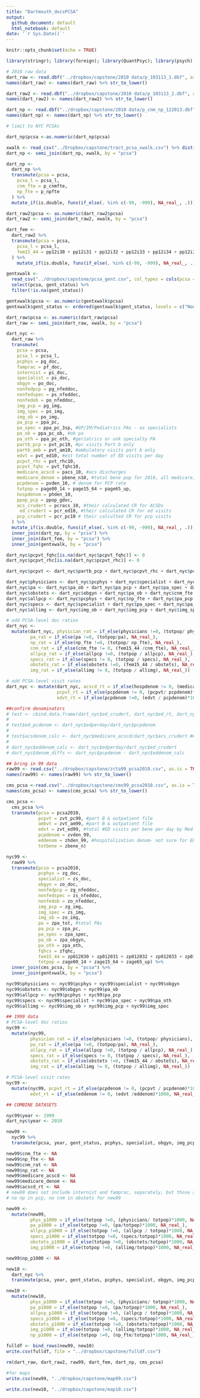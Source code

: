 ```yaml
---
title: "Dartmouth_docsPCSA"
output:
  github_document: default
  html_notebook: default
date: '`r Sys.Date()`'
---
```


```r
knitr::opts_chunk$set(echo = TRUE)
```

```r
library(stringr); library(foreign); library(QuantPsyc); library(psych); library(knitr); library(tidyverse)
```

```r
# 2010 raw data
dart_raw <- read.dbf("../dropbox/capstone/2010 data/p_103113_1.dbf", as.is = TRUE)
names(dart_raw) <- names(dart_raw) %>% str_to_lower()

dart_raw2 <- read.dbf("../dropbox/capstone/2010 data/p_103113_2.dbf", as.is = T)
names(dart_raw2) <- names(dart_raw2) %>% str_to_lower()

dart_np <- read.dbf("../dropbox/capstone/2010 data/p_cnm_np_122013.dbf", as.is = T)
names(dart_np) <- names(dart_np) %>% str_to_lower()
```


```r
# limit to NYC PCSAs

dart_np$pcsa <-as.numeric(dart_np$pcsa)

xwalk <- read_csv("../Dropbox/capstone/tract_pcsa_xwalk.csv") %>% distinct(pcsa, pcsa_name)
dart_np <- semi_join(dart_np, xwalk, by = "pcsa")

dart_np <-
  dart_np %>%
  transmute(pcsa = pcsa,
    pcsa_l = pcsa_l,
    cnm_fte = p_cnmfte, 
    np_fte = p_npfte
  ) %>%
  mutate_if(is.double, funs(if_else(. %in% c(-99, -999), NA_real_, .)))
```

```r
dart_raw2$pcsa <- as.numeric(dart_raw2$pcsa)
dart_raw2 <- semi_join(dart_raw2, xwalk, by = "pcsa")

dart_fem <-
  dart_raw2 %>%
  transmute(pcsa = pcsa,
    pcsa_l = pcsa_l,
    fem15_44 = pp12i30 + pp12i31 + pp12i32 + pp12i33 + pp12i34 + pp12i36 + pp12i37 + pp12i38
  ) %>%
    mutate_if(is.double, funs(if_else(. %in% c(-99, -999), NA_real_, .)))
```

```r
gentxwalk <- 
  read_csv("../dropbox/capstone/pcsa_gent.csv", col_types = cols(pcsa = "c")) %>% 
  select(pcsa, gent_status) %>% 
  filter(!is.na(gent_status))

gentxwalk$pcsa <- as.numeric(gentxwalk$pcsa)
gentxwalk$gent_status <- ordered(gentxwalk$gent_status, levels = c("Non-Gentrifying", "Gentrifying", "High Income"))

```

```r
dart_raw$pcsa <- as.numeric(dart_raw$pcsa)
dart_raw <- semi_join(dart_raw, xwalk, by = "pcsa")

dart_nyc <- 
  dart_raw %>% 
  transmute(
    pcsa = pcsa,
    pcsa_l = pcsa_l,
    pcphys = pg_doc,
    famprac = pf_doc, 
    internist = pi_doc,
    specialist = ps_doc,
    obgyn = po_doc,
    nonfedpcp = pg_nfeddoc,
    nonfedspec = ps_nfeddoc,
    nonfedob = po_nfeddoc,
    img_pcp = pg_img,
    img_spec = ps_img,
    img_ob = po_img,
    pa_pcp = ppa_pc,
    pa_spec = ppa_pc_3sp, #GP/IM/Pediatrics PAs - as specialists
    pa_ob = ppa_pc_ob, #ob pa
    pa_oth = ppa_pc_oth, #geriatrics or unk specialty PA
    partb_pcp = pvt_pc10, #pc visits Part b only
    partb_amb = pvt_am10, #ambulatory visits part b only
    edvt = pvt_ed10, #est total number of ED visits per day
    pcpvt_rhc = pvt_rhc10,
    pcpvt_fqhc = pvt_fqhc10,
    medicare_acscd = pacs_10, #acs discharges
    medicare_denom = pbene_n10, #total bene pop for 2010, all medicare, not part-specific
    pcpdenom = pvden_10, # denom for PCP rate
    totpop = page00_14 + page15_64 + page65_up, 
    hospdenom = phden_10,
    ppop_pcp = ppop_gdoc,
    acs_crudert = pcracs_10, #their calculated CR for ACSDs
     ed_crudert = pcr_ed10, #their calculated CR for ed visits
    pcp_crudert = pcr_pc10 # their calculted CR for pcp visits
  ) %>% 
  mutate_if(is.double, funs(if_else(. %in% c(-99, -999), NA_real_, .))) %>%
  inner_join(dart_np, by = "pcsa") %>%
  inner_join(dart_fem, by = "pcsa") %>%
  inner_join(gentxwalk, by = "pcsa")

dart_nyc$pcpvt_fqhc[is.na(dart_nyc$pcpvt_fqhc)] <- 0 
dart_nyc$pcpvt_rhc[is.na(dart_nyc$pcpvt_rhc)] <- 0 

dart_nyc$pcpvt <- dart_nyc$partb_pcp + dart_nyc$pcpvt_rhc + dart_nyc$pcpvt_fqhc  #total pcp visits for part B and OTP

```

```r
dart_nyc$physicians <- dart_nyc$pcphys + dart_nyc$specialist + dart_nyc$obgyn + dart_nyc$famprac + dart_nyc$internist
dart_nyc$pa <- dart_nyc$pa_ob + dart_nyc$pa_pcp + dart_nyc$pa_spec + dart_nyc$pa_oth
dart_nyc$obstets <- dart_nyc$obgyn + dart_nyc$pa_ob + dart_nyc$cnm_fte
dart_nyc$allpcp <- dart_nyc$pcphys + dart_nyc$np_fte + dart_nyc$pa_pcp #should we include dart_nyc$famprac & dart_nyc$internist ??
dart_nyc$specs <- dart_nyc$specialist + dart_nyc$pa_spec + dart_nyc$pa_oth
dart_nyc$allimg <- dart_nyc$img_ob + dart_nyc$img_pcp + dart_nyc$img_spec
```

```r
# add PCSA-level doc ratios
dart_nyc <- 
  mutate(dart_nyc, physician_rat = if_else(physicians !=0, (totpop/ physicians), NA_real_),
         pa_rat = if_else(pa !=0, (totpop/pa), NA_real_),
         np_rat = if_else(np_fte !=0, (totpop/ np_fte), NA_real_),
         cnm_rat = if_else(cnm_fte != 0, (fem15_44 /cnm_fte), NA_real_),
         allpcp_rat = if_else(allpcp !=0, (totpop / allpcp), NA_real_),
         specs_rat = if_else(specs != 0, (totpop / specs), NA_real_),
         obstets_rat = if_else(obstets !=0, (fem15_44 / obstets), NA_real_),
         img_rat = if_else(allimg != 0, (totpop / allimg), NA_real_))

# add PCSA-level visit rates
dart_nyc <- mutate(dart_nyc, acscd_rt = if_else(hospdenom != 0, (medicare_acscd / hospdenom)*1000, NA_real_),
                   pcpvt_rt = if_else(pcpdenom != 0, (pcpvt/ pcpdenom)*100, NA_real_),
                   edvt_rt = if_else(pcpdenom !=0, (edvt / pcpdenom)*1000, NA_real_))
```


```r

##confirm denominators
# test <- cbind.data.frame(dart_nyc$ed_crudert, dart_nyc$ed_rt, dart_nyc$pcp_crudert, dart_nyc$pcp_rt, dart_nyc$acs_crudert, dart_nyc$acscd_rt)
# 
# test$ed_pcdenom <- dart_nyc$edperday/dart_nyc$pcpdenom
# 
# test$acsdenom_calc <- dart_nyc$medicare_acscd/dart_nyc$acs_crudert ##matches hosp denom * 1000
# 
# dart_nyc$eddenom_calc <- dart_nyc$edperday/dart_nyc$ed_crudert
# dart_nyc$denom_diffs <- dart_nyc$pcpdenom - dart_nyc$eddenom_calc

```

```r
## bring in 99 data
raw99 <- read.csv("../dropbox/capstone/zcta99_pcsa2010.csv", as.is = TRUE)
names(raw99) <- names(raw99) %>% str_to_lower()

cms_pcsa <-read.csv("../dropbox/capstone/cms99_pcsa2010.csv", as.is = T)
names(cms_pcsa) <- names(cms_pcsa) %>% str_to_lower()
```

```r
cms_pcsa <-
  cms_pcsa %>%
  transmute(pcsa = pcsa2010, 
            pcpvt = zvt_pc99, #part B & outpatient file
            ambvt = zvt_am99, #part B & outpatient file
            edvt = zvt_ed99, #total #ED visits per bene per day by Med Part B bene resident in ZCTA
            pcpdenom = zvden_99, 
            eddenom = zhden_99, #hospitalization denom- not sure for ED
            totbene = zbene_n)

nyc99 <-
  raw99 %>%
  transmute(pcsa = pcsa2010,
            pcphys = zg_doc,
            specialist = zs_doc,
            obgyn = zo_doc,
            nonfedpcp = zg_nfeddoc,
            nonfedspec = zs_nfeddoc,
            nonfedob = zo_nfeddoc,
            img_pcp = zg_img,
            img_spec = zs_img,
            img_ob = zo_img,
            pa = zpa_tot, #total PAs
            pa_pcp = zpa_pc,
            pa_spec = zpa_spec,
            pa_ob = zpa_obgyn,
            pa_oth = zpa_oth,
            fqhcs = zfqhc,
            fem15_44 = zp012030 + zp012031 + zp012032 + zp012033 + zp012034 + zp012035 + zp012036 + zp012037 + zp012038,
            totpop = zage00_14 + zage15_64 + zage65_up) %>%
  inner_join(cms_pcsa, by = "pcsa") %>%
  inner_join(gentxwalk, by = "pcsa")

```

```r
nyc99$physicians <- nyc99$pcphys + nyc99$specialist + nyc99$obgyn
nyc99$obstets <- nyc99$obgyn + nyc99$pa_ob
nyc99$allpcp <- nyc99$pcphys + nyc99$pa_pcp
nyc99$specs <- nyc99$specialist + nyc99$pa_spec + nyc99$pa_oth
nyc99$allimg <- nyc99$img_ob + nyc99$img_pcp + nyc99$img_spec

```

```r
## 1999 data
# PCSA-level doc ratios
nyc99 <-
  mutate(nyc99, 
         physician_rat = if_else(physicians !=0, (totpop/ physicians), NA_real_),
         pa_rat = if_else(pa !=0, (totpop/pa), NA_real_),
         allpcp_rat = if_else(allpcp !=0, (totpop / allpcp), NA_real_),
         specs_rat = if_else(specs != 0, (totpop / specs), NA_real_),
         obstets_rat = if_else(obstets !=0, (fem15_44 / obstets), NA_real_),
         img_rat = if_else(allimg != 0, (totpop / allimg), NA_real_))

# PCSA-level visit rates
nyc99 <- 
  mutate(nyc99, pcpvt_rt = if_else(pcpdenom != 0, (pcpvt / pcpdenom)*100, NA_real_),
         edvt_rt = if_else(eddenom != 0, (edvt /eddenom)*1000, NA_real_))

```

```r
## COMBINE DATASETS

nyc99$year <- 1999
dart_nyc$year <- 2010

new99 <- 
  nyc99 %>%
  transmute(pcsa, year, gent_status, pcphys, specialist, obgyn, img_pcp, img_spec, img_ob, pa_pcp, pa_spec, pa_ob, pa_oth, fem15_44, totpop, pcpvt, edvt, physicians, pa, obstets, allpcp, specs, allimg, physician_rat, pa_rat, allpcp_rat, specs_rat, obstets_rat, img_rat, pcpvt_rt, edvt_rt, pcpdenom)

new99$cnm_fte <- NA
new99$np_fte <- NA
new99$cnm_rat <- NA
new99$np_rat <- NA
new99$medicare_acscd <- NA
new99$medicare_denom <- NA
new99$acscd_rt <- NA
# new99 does not include internist and famprac, separately, but those are included in total physicians
# no np in pcp, no cnm in obstets for new99 

new99 <- 
  mutate(new99, 
         phys_p1000 = if_else(totpop !=0, (physicians/ totpop)*1000, NA_real_),
         pa_p1000 = if_else(totpop !=0, (pa/totpop)*1000, NA_real_),
         allpcp_p1000 = if_else(totpop !=0, (allpcp / totpop)*1000, NA_real_),
         specs_p1000 = if_else(totpop !=0, (specs/totpop)*1000, NA_real_),
         obstets_p1000 = if_else(totpop !=0, (obstets/totpop)*1000, NA_real_),
         img_p1000 = if_else(totpop !=0, (allimg/totpop)*1000, NA_real_))

new99$np_p1000 <- NA

new10 <-
  dart_nyc %>%
  transmute(pcsa, year, gent_status, pcphys, specialist, obgyn, img_pcp, img_spec, img_ob, pa_pcp, pa_spec, pa_ob, pa_oth, fem15_44, totpop, pcpvt, edvt, physicians, pa, obstets, allpcp, specs, allimg, physician_rat, pa_rat, allpcp_rat, specs_rat, obstets_rat, img_rat, pcpvt_rt, edvt_rt, pcpdenom, cnm_fte, np_fte, cnm_rat, np_rat, medicare_acscd, medicare_denom, acscd_rt)

new10 <- 
  mutate(new10, 
         phys_p1000 = if_else(totpop !=0, (physicians/ totpop)*1000, NA_real_),
         pa_p1000 = if_else(totpop !=0, (pa/totpop)*1000, NA_real_),
         allpcp_p1000 = if_else(totpop !=0, (allpcp / totpop)*1000, NA_real_),
         specs_p1000 = if_else(totpop !=0, (specs/totpop)*1000, NA_real_),
         obstets_p1000 = if_else(totpop !=0, (obstets/totpop)*1000, NA_real_),
         img_p1000 = if_else(totpop !=0, (allimg/totpop)*1000, NA_real_),
         np_p1000 = if_else(totpop !=0, (np_fte/totpop)*1000, NA_real_))

fulldf <- bind_rows(new99, new10)
write.csv(fulldf, file = "../dropbox/capstone/fulldf.csv")

```

```r
rm(dart_raw, dart_raw2, raw99, dart_fem, dart_np, cms_pcsa) 

```

```r
#for maps
write.csv(new99, "../dropbox/capstone/map99.csv")

write.csv(new10, "../dropbox/capstone/map10.csv")

```


